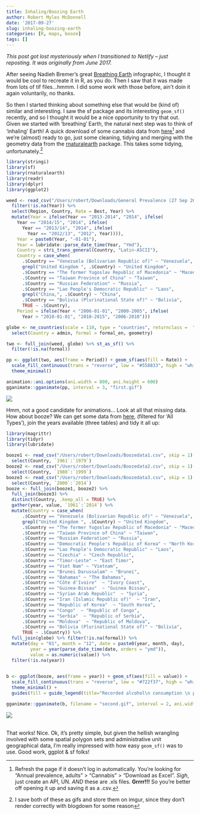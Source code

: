 ```yaml
---
title: Inhaling/Boozing Earth
author: Robert Myles McDonnell
date: '2017-09-27'
slug: inhaling-boozing-earth
categories: [R, maps, booze]
tags: []
---
```


*This post got lost mysteriously when I transitioned to Netlify -- just reposting. It was originally from June 2017.* 


After seeing Nadieh Bremer’s great [Breathing Earth](http://www.datasketch.es/april/code/nadieh/) infographic, I thought it would be cool to recreate it in R, as you do. Then I saw that it was made from lots of tif files…hmmm. I did some work with those before, ain’t doin it again voluntarily, no thanks.

So then I started thinking about something else that would be (kind of) similar and interesting. I saw the sf package and its interesting `geom_sf()` recently, and so I thought it would be a nice opportunity to try that out. Given we started with ‘breathing’ Earth, the natural next step was to think of ‘inhaling’ Earth! A quick download of some cannabis data from [here](https://data.unodc.org/?lf=1&lng=en)^[Refresh the page if it doesn't log in automatically. You're looking for "Annual prevalence, adults" > "Cannabis" > "Download as Excel". *Sigh*, just create an API, UN. *AND* these are .xls files. **Grrrr!!!** So you're better off opening it up and saving it as a .csv.] and we’re (almost) ready to go, just some cleaning, tidying and merging with the geometry data from the [rnaturalearth](https://github.com/ropenscilabs/rnaturalearth) package. This takes some tidying, unfortunately.^[I save both of these as gifs and store them on imgur, since they don't render correctly with blogdown for some reason]  

```r
library(stringi)
library(sf)
library(rnaturalearth)
library(readr)
library(dplyr)
library(ggplot2)

weed <- read_csv("/Users/robert/Downloads/General Prevalence (27 Sep 2017 2207).csv", skip = 2) %>% 
  filter(!is.na(Year)) %>% 
  select(Region, Country, Rate = Best, Year) %>% 
  mutate(Year = ifelse(Year == "2013-2014", "2014", ifelse(
    Year == "2014/15", "2014", ifelse(
      Year == "2013/14", "2014", ifelse(
        Year == "2012/13", "2012", Year)))),
    Year = paste0(Year, "-01-01"), 
    Year = lubridate::parse_date_time(Year, "Ymd"),
    Country = stri_trans_general(Country, "Latin-ASCII"),
    Country = case_when(
      .$Country == "Venezuela (Bolivarian Republic of)" ~ "Venezuela",
      grepl("United Kingdom ", .$Country) ~ "United Kingdom",
      .$Country == "The former Yugoslav Republic of Macedonia" ~ "Macedonia",
      .$Country == "Taiwan Province of China" ~ "Taiwan",
      .$Country == "Russian Federation" ~ "Russia",
      .$Country == "Lao People's Democratic Republic" ~ "Laos",
      grepl("China,", .$Country) ~ "China",
      .$Country == "Bolivia (Plurinational State of)" ~ "Bolivia",
      TRUE ~ .$Country),
    Period = ifelse(Year < "2006-01-01", "2000-2005", ifelse(
      Year > "2010-01-01", "2010-2015", "2006-2010")))

globe <- ne_countries(scale = 110, type = "countries", returnclass =  "sf") %>% 
  select(Country = admin, formal = formal_en, geometry)

two <- full_join(weed, globe) %>% st_as_sf() %>%
  filter(!is.na(formal))

pp <- ggplot(two, aes(frame = Period)) + geom_sf(aes(fill = Rate)) +
  scale_fill_continuous(trans = "reverse", low = "#558833", high = "white") +
  theme_minimal()

animation::ani.options(ani.width = 800, ani.height = 600)
gganimate::gganimate(pp, interval = 3, "first.gif")
```

![](https://imgur.com/PJygETS.gif)  

Hmm, not a good candidate for animations... Look at all that missing data. 
<br>
How about booze? We can get some data from [here](http://apps.who.int/gho/data/node.main.A1022?lang=en), (filtered for 'All Types'), join the years available (three tables) and tidy it all up:  

```r
library(magrittr)
library(tidyr)
library(lubridate)

booze1 <- read_csv("/Users/robert/Downloads/Boozedata1.csv", skip = 1) %>% 
  select(Country, `1961`:`1979`)
booze2 <- read_csv("/Users/robert/Downloads/Boozedata2.csv", skip = 1) %>% 
  select(Country, `1980`:`1999`)
booze3 <- read_csv("/Users/robert/Downloads/Boozedata3.csv", skip = 1) %>% 
  select(Country, `2000`:`2014`)
booze <- full_join(booze1, booze2) %>% 
  full_join(booze3) %>% 
  distinct(Country, .keep_all = TRUE) %>% 
  gather(year, value, `1961`:`2014`) %>% 
  mutate(Country = case_when(
      .$Country == "Venezuela (Bolivarian Republic of)" ~ "Venezuela",
      grepl("United Kingdom ", .$Country) ~ "United Kingdom",
      .$Country == "The former Yugoslav Republic of Macedonia" ~ "Macedonia",
      .$Country == "Taiwan Province of China" ~ "Taiwan",
      .$Country == "Russian Federation" ~ "Russia",
      .$Country == "Democratic People's Republic of Korea" ~ "North Korea",
      .$Country == "Lao People's Democratic Republic" ~ "Laos",
      .$Country == "Czechia" ~ "Czech Republic",
      .$Country == "Timor-Leste" ~ "East Timor",
      .$Country == "Viet Nam" ~ "Vietnam",
      .$Country == "Brunei Darussalam" ~ "Brunei",
      .$Country == "Bahamas" ~ "The Bahamas",
      .$Country == "Côte d'Ivoire"  ~ "Ivory Coast",
      .$Country == "Guinea-Bissau"  ~ "Guinea Bissau",
      .$Country == "Syrian Arab Republic"  ~ "Syria",
      .$Country == "Iran (Islamic Republic of)"  ~ "Iran",
      .$Country == "Republic of Korea"  ~ "South Korea",
      .$Country == "Congo"  ~ "Republic of Congo",
      .$Country == "Serbia"  ~ "Republic of Serbia",
      .$Country == "Moldova"  ~ "Republic of Moldova",
      .$Country == "Bolivia (Plurinational State of)" ~ "Bolivia",
      TRUE ~ .$Country)) %>% 
  full_join(globe) %>% filter(!is.na(formal)) %>% 
  mutate(day = "01", month = "12", date = paste0(year, month, day),
         year = year(parse_date_time(date, orders = "ymd")),
         value = as.numeric(value)) %>% 
  filter(!is.na(year))
  

b <- ggplot(booze, aes(frame = year)) + geom_sf(aes(fill = value)) +
  scale_fill_continuous(trans = "reverse", low = "#722f37", high = "white") + #nice wine colour
  theme_minimal() + 
  guides(fill = guide_legend(title="Recorded alcohol\n consumption \n per capita"))

gganimate::gganimate(b, filename = "second.gif", interval = 2, ani.width=800, ani.height=600)
```  

![](https://imgur.com/MS8lSbV.gif)

<br>
That works! Nice. Ok, it’s pretty simple, but given the hellish wrangling involved with some spatial polygon sets and administrative unit geographical data, I’m really impressed with how easy `geom_sf()` was to use. Good work, ggplot & sf folks!  

